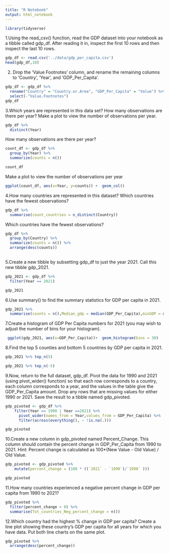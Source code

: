 ```yaml
---
title: "R Notebook"
output: html_notebook
---
```



```r
library(tidyverse)
```

1.Using the read_csv() function, read the GDP dataset into your notebook as a tibble called gdp_df. After reading it in, inspect the first 10 rows and then inspect the last 10 rows.

```r
gdp_df <- read.csv('../data/gdp_per_capita.csv')
head(gdp_df,10)
```

2. Drop the 'Value Footnotes' column, and rename the remaining columns to 'Country', 'Year', and 'GDP_Per_Capita'.


```r
gdp_df <- gdp_df %>%
  rename("Country" = "Country.or.Area", "GDP_Per_Capita" = "Value") %>%
  select(-"Value.Footnotes")
gdp_df
```
3.Which years are represented in this data set? How many observations are there per year? Make a plot to view the number of observations per year.

```r
gdp_df %>%
  distinct(Year)
```
How many observations are there per year?

```r
count_df <- gdp_df %>%
  group_by(Year) %>%
  summarize(counts = n())

count_df
```
Make a plot to view the number of observations per year

```r
ggplot(count_df, aes(x=Year, y=counts)) +  geom_col()

```

4.How many countries are represented in this dataset? Which countries have the fewest observations?
```r
gdp_df %>%
  summarise(count_countries = n_distinct(Country))
```
Which countries have the fewest observations?
```r
gdp_df %>%
  group_by(Country) %>%
  summarize(counts = n()) %>%
  arrange(desc(counts))
  
```

5.Create a new tibble by subsetting gdp_df to just the year 2021. Call this new tibble gdp_2021.
```r
gdp_2021 <- gdp_df %>%
  filter(Year == 2021)

gdp_2021
```
6.Use summary() to find the summary statistics for GDP per capita in 2021.
```r
gdp_2021 %>%
  summarise(counts = n(),Median_gdp = median(GDP_Per_Capita),minGDP = min(GDP_Per_Capita),maxGdp = max(GDP_Per_Capita),meanGDP = mean(GDP_Per_Capita),StdGDP = sd(GDP_Per_Capita))
```

7.Create a histogram of GDP Per Capita numbers for 2021 (you may wish to adjust the number of bins for your histogram).
```r
 ggplot(gdp_2021, aes(x=GDP_Per_Capita))+  geom_histogram(bins = 30)
```
8.Find the top 5 counties and bottom 5 countries by GDP per capita in 2021.

```r
gdp_2021 %>% top_n(5)
```
```r
gdp_2021 %>% top_n(-5)
```

9.Now, return to the full dataset, gdp_df. Pivot the data for 1990 and 2021 (using pivot_wider() function) so that each row corresponds to a country, each column corresponds to a year, and the values in the table give the GDP_Per_Capita amount. Drop any rows that are missing values for either 1990 or 2021. Save the result to a tibble named gdp_pivoted.

```r
gdp_pivoted <- gdp_df %>% 
    filter(Year == 1990 | Year ==2021) %>%
      pivot_wider(names_from = Year,values_from = GDP_Per_Capita) %>%
      filter(across(everything(), ~ !is.na(.)))

gdp_pivoted
```

10.Create a new column in gdp_pivoted named Percent_Change. This column should contain the percent change in GDP_Per_Capita from 1990 to 2021. Hint: Percent change is calculated as 100*(New Value - Old Value) / Old Value.
```r
gdp_pivoted <- gdp_pivoted %>%
    mutate(percent_change = (100 * ((`2021` - `1990`)/`1990` )))

gdp_pivoted
```
11.How many countries experienced a negative percent change in GDP per capita from 1990 to 2021?
```r

gdp_pivoted %>%
  filter(percent_change < 0) %>%
  summarise(Tot_countries_Neg_percent_change = n())
```
12.Which country had the highest % change in GDP per capita? Create a line plot showing these country's GDP per capita for all years for which you have data. Put both line charts on the same plot.

```r
gdp_pivoted %>%
  arrange(desc(percent_change))
```

